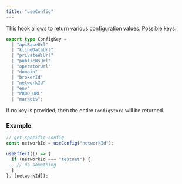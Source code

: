 ```yaml
---
title: "useConfig"
---
```


This hook allows to return various configuration values. Possible keys:

```ts
export type ConfigKey =
  | "apiBaseUrl"
  | "klineDataUrl"
  | "privateWsUrl"
  | "publicWsUrl"
  | "operatorUrl"
  | "domain"
  | "brokerId"
  | "networkId"
  | "env"
  | "PROD_URL"
  | "markets";
```

If no key is provided, then the entire `ConfigStore` will be returned.

### Example

```ts
// get specific config
const networkId = useConfig("networkId");

useEffect(() => {
  if (networkId === "testnet") {
    // do something
  }
}, [networkId]);
```
